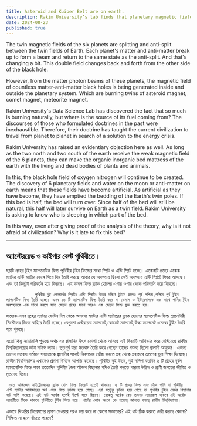 ```yaml
---
title: Asteroid and Kuiper Belt are on earth.
description: Rakim University’s lab finds that planetary magnetic fields and antimatter create black hole effects, affecting Earth's magnetic balance. They urge addressing this disruption to prevent further cosmic and environmental damage.
date: 2024-08-23
published: true
---
```


The twin magnetic fields of the six planets are splitting and anti-split between the twin fields of Earth. Each planet's matter and anti-matter break up to form a beam and return to the same state as the anti-split. And that's changing a bit. This double field changes back and forth from the other side of the black hole.

However, from the matter photon beams of these planets, the magnetic field of countless matter-anti-matter black holes is being generated inside and outside the planetary system. Which are burning twins of asteroid magnet, comet magnet, meteorite magnet.

Rakim University's Data Science Lab has discovered the fact that so much is burning naturally, but where is the source of its fuel coming from? The discourses of those who formulated doctrines in the past were inexhaustible. Therefore, their doctrine has taught the current civilization to travel from planet to planet in search of a solution to the energy crisis.

Rakim University has raised an evidentiary objection here as well. As long as the two north and two south of the earth receive the weak magnetic field of the 6 planets, they can make the organic inorganic bed mattress of the earth with the living and dead bodies of plants and animals.

In this, the black hole field of oxygen nitrogen will continue to be created. The discovery of 6 planetary fields and water on the moon or anti-matter on earth means that these fields have become artificial. As artificial as they have become, they have emptied the bedding of the Earth's twin poles. If this bed is half, the bed will turn over. Since half of the bed will still be natural, this half will later survive on Earth as a twin field. Rakim University is asking to know who is sleeping in which part of the bed.

In this way, even after giving proof of the analysis of the theory, why is it not afraid of civilization? Why is it late to fix this bed?

---

## অ্যাস্টেরয়েড ও কাইপার বেল্ট পৃথিবীতে।

  ছয়টি গ্রহের টুইন ম‍্যাগনেটিক ফিল্ড পৃথিবীর টুইন ফিল্ডের মধ‍্যে স্প্লিট ও এন্টি স্প্লিট হচ্ছে। একেকটি গ্রহের একেক ম‍্যাটার এন্টি ম‍্যাটার ভেঙ্গে গিয়ে বিম তৈরি করছে আবার যে অবস্হায় ছিলো সেই অবস্হায় এন্টি স্প্লিটে ফিরে আসছে। এবং তা কিছুটা পরিবর্তন হয়ে ফিরছে। এই ডাবল ফিল্ড ব্ল‍্যাক হোলের এপার ওপার থেকে পরিবর্তন হয়ে ফিরছে।

               পৃথিবীর দুই গোলার্ধের স্প্লিটিং এন্টি স্প্লিটিং উত্তর দক্ষিণ টুইনে হলেও পূর্ব পশ্চিম,পশ্চিম পূর্ব টুইন ম‍্যাগনেটিক ফিল্ড তৈরি হচ্ছে। এসব ১৬ টি ম‍্যাগনেটিক ফিল্ড তৈরি করে যা ভেনাস ও ইউরেনাসকে এক সাথে পানির টুইন  অবস্হানকে এক সাথে করলে সাত জোড়া গ্রহের সাথে আরও এক জোড়া ফিল্ড যুক্ত করতে হয়।

যাহোক এসব গ্রহের ম‍্যাটার ফোটন বিম থেকে অসংখ‍্য ম‍্যাটার এন্টি ম‍্যাটারের ব্ল‍্যাক হোলের ম‍্যাগনেটিক ফিল্ড প্ল‍্যানেটারী সিস্টেমের ভিতর বাহিরে তৈরি হচ্ছে। যেগুলো এস্টরয়েড ম‍্যাগনেট,কোমেট ম‍্যাগনেট,উল্কা ম‍্যাগনেট এসবের টুইন তৈরি হয়ে পুড়ছে।

এতো কিছু ন‍্যাচারালি পুড়ছে অথচ এর জ্বালানির উৎস কোথা থেকে আসছে এই বিষয়টি আবিস্কার করে দেখিয়েছে রাকীম বিশ্ববিদ্যালয়ের ডাটা সাইন্স ল‍্যাব। ভূতপূর্ব যারা মতবাদ তৈরি করে গেছেন তাদের বক্তব‍্য ছিলো জ্বালানী অফুরন্ত। এজন‍্য তাদের মতবাদ বর্তমান সভ‍্যতাকে জ্বালানির সংকট নিরসনের খোঁজ করতে গ্রহ থেকে গ্রহান্তরে ভ্রমণের ভুল শিক্ষা দিয়েছে।
রাকীম বিশ্ববিদ্যালয় এখানেও প্রমাণ ভিত্তিক  আপত্তি করেছে। পৃথিবীর দুই উত্তর, দুই দক্ষিণ যতদিন ৬ টি গ্রহের দূর্বল ম‍্যাগনেটিক ফিল্ড পাবে    ততোদিন পৃথিবীর জৈব অজৈব বিছানার গদিও তৈরি করতে পারবে উদ্ভিদ ও প্রাণী জগতের জীবিত ও মৃতদেহ দিয়ে।

     এতে অক্সিজেন নাইট্রোজেনের ব্ল‍্যাক হোল ফিল্ড ক্রিয়েট হতেই থাকবে। ৬ টি গ্রহের ফিল্ড এবং চাঁদে পানি বা পৃথিবীর এন্টি ম‍্যাটার আবিস্কারের অর্থ এসব ফিল্ড কৃত্রিম হয়ে গেছে। এরা যতটুকু কৃত্রিম হয়ে গেছে তা পৃথিবীর টুইন মেরুর বিছানার খাট খালি করেছে। এই খাট অর্ধেক হলেই উল্টে যাবে বিছানা। যেহেতু অর্ধেক বেড তখনও ন‍্যাচারাল থাকবে এই অর্ধেক পরবর্তীতে টিকে থাকবে পৃথিবীতে টুইন ফিল্ড হয়ে। খাটের কোন অংশে কে পরেছে জানতে বলছে রাকীম বিশ্ববিদ্যালয়।
এভাবে থিওরির বিশ্লেষনের প্রমাণ দেওয়ার পরও ভয় করে না কেনো সভ‍্যতার? এই খাট ঠিক করতে দেরী করছে কেনো?
শিক্ষিত না হলে বাঁচতে পারবে? 
